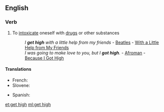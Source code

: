 ==English==

===Verb===
{{en-verb|inf=to [[get]] [[high]]|gets high|getting high|got high|gotten high}}

# {{idiomatic}} To [[intoxicate]] oneself with [[drugs]] or other substances
#: ''I '''get high''' with a little help from my friends'' - [[Beatles]] - [[w:With a Little Help from My Friends|With a Little Help from My Friends]]
#: ''I was going to make love to you, but I '''got high'''.'' - [[w:Afroman|Afroman]] - [[w:Because I Got High|Because I Got High]]

====Translations====
{{trans-top|get high}}
* French: {{t|fr|défoncer}}
* Slovene: {{t|sl|zadeti se}}
{{trans-mid}}
* Spanish: {{t|es|drogarse}}
{{trans-bottom}}

[[et:get high]]
[[ml:get high]]